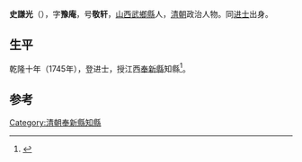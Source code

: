 '''史謙光'''（{{bd|？||？||}}），字'''豫庵'''，号'''敬轩'''，[[山西|山西]][[武鄉縣|武鄉縣]]人，[[清朝|清朝]]政治人物。同[[进士|进士]]出身。
== 生平 ==
乾隆十年（1745年），登进士，授江西[[奉新縣|奉新縣]]知縣<ref>{{cite news|author=长治市地方志办公室主办|title=武乡县进士名录|url=http://www.dfz.changzhi.gov.cn/960rn.jsp?urltype=news.NewsContentUrl&wbnewsid=232152&wbtreeid=21514|accessdate=2013-08-19|newspaper=长治市情网|deadurl=yes|archiveurl=https://web.archive.org/web/20130818223824/http://www.dfz.changzhi.gov.cn/960rn.jsp?urltype=news.NewsContentUrl&wbnewsid=232152&wbtreeid=21514|archivedate=2013-08-18}}</ref>。

==参考==
{{reflist}}
{{清朝人物小作品}}
{{乾隆十年乙丑科殿試金榜}}
{{DEFAULTSORT:Shi史}}
[[Category:清朝奉新縣知縣|Category:清朝奉新縣知縣]]